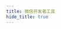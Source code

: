 ```yaml
---
title: 微信开发者工具
hide_title: true
---
```



<FeatureIcon src={wechat_devtools} title="微信开发者工具" />
<LinkList
  data={[
    {
      title: "设置",
      link: "/docs/wechat-dev-tools/settings",
      src: wechat_dev_tools,
    },
  ]}
/>
